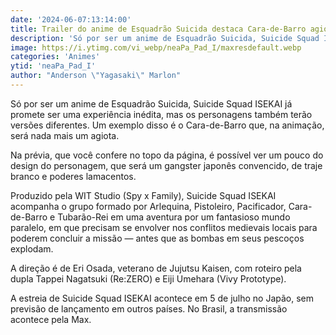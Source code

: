 ```yaml
---
date: '2024-06-07:13:14:00'
title: Trailer do anime de Esquadrão Suicida destaca Cara-de-Barro agiota
description: 'Só por ser um anime de Esquadrão Suicida, Suicide Squad ISEKAI já promete ser uma experiência inédita, mas os personagens também terão versões diferentes. Um exemplo disso é o Cara-de-Barro que, na animação, será nada mais um agiota.'
image: https://i.ytimg.com/vi_webp/neaPa_Pad_I/maxresdefault.webp
categories: 'Animes'
ytid: 'neaPa_Pad_I'
author: "Anderson \"Yagasaki\" Marlon"
---
```


Só por ser um anime de Esquadrão Suicida, Suicide Squad ISEKAI já promete ser uma experiência inédita, mas os personagens também terão versões diferentes. Um exemplo disso é o Cara-de-Barro que, na animação, será nada mais um agiota.

Na prévia, que você confere no topo da página, é possível ver um pouco do design do personagem, que será um gangster japonês convencido, de traje branco e poderes lamacentos.

Produzido pela WIT Studio (Spy x Family), Suicide Squad ISEKAI acompanha o grupo formado por Arlequina, Pistoleiro, Pacificador, Cara-de-Barro e Tubarão-Rei em uma aventura por um fantasioso mundo paralelo, em que precisam se envolver nos conflitos medievais locais para poderem concluir a missão — antes que as bombas em seus pescoços explodam.

A direção é de Eri Osada, veterano de Jujutsu Kaisen, com roteiro pela dupla Tappei Nagatsuki (Re:ZERO) e Eiji Umehara (Vivy Prototype).

A estreia de Suicide Squad ISEKAI acontece em 5 de julho no Japão, sem previsão de lançamento em outros países. No Brasil, a transmissão acontece pela Max.
